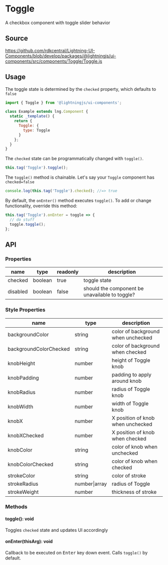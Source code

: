 ﻿<!--
  Copyright 2023 Comcast Cable Communications Management, LLC

  Licensed under the Apache License, Version 2.0 (the "License");
  you may not use this file except in compliance with the License.
  You may obtain a copy of the License at

  http://www.apache.org/licenses/LICENSE-2.0

  Unless required by applicable law or agreed to in writing, software
  distributed under the License is distributed on an "AS IS" BASIS,
  WITHOUT WARRANTIES OR CONDITIONS OF ANY KIND, either express or implied.
  See the License for the specific language governing permissions and
  limitations under the License.

  SPDX-License-Identifier: Apache-2.0
-->


# Toggle

A checkbox component with toggle slider behavior

## Source

https://github.com/rdkcentral/Lightning-UI-Components/blob/develop/packages/@lightningjs/ui-components/src/components/Toggle/Toggle.js

## Usage

The toggle state is determined by the `checked` property, which defaults to `false`

```js
import { Toggle } from '@lightningjs/ui-components';

class Example extends lng.Component {
  static _template() {
    return {
      Toggle: {
        type: Toggle
      }
    };
  }
}
```

<Canvas>
  <Story id="components-toggle--toggle" />
</Canvas>

The `checked` state can be programmatically changed with `toggle()`.

```js
this.tag('Toggle').toggle();
```

The `toggle()` method is chainable. Let's say your `Toggle` component has `checked=false`

```js
console.log(this.tag('Toggle').checked); //=> true
```

By default, the `onEnter()` method executes `toggle()`. To add or change functionality, override this method:

```js
this.tag('Toggle').onEnter = toggle => {
  // do stuff
  toggle.toggle();
};
```

## API

### Properties

| name     | type    | readonly | description                                    |
| -------- | ------- | -------- | ---------------------------------------------- |
| checked  | boolean | true     | toggle state                                   |
| disabled | boolean | false    | should the component be unavailable to toggle? |

### Style Properties

| name                   | type          | description                        |
| ---------------------- | ------------- | ---------------------------------- |
| backgroundColor        | string        | color of background when unchecked |
| backgroundColorChecked | string        | color of background when checked   |
| knobHeight             | number        | height of Toggle knob              |
| knobPadding            | number        | padding to apply around knob       |
| knobRadius             | number        | radius of Toggle knob              |
| knobWidth              | number        | width of Toggle knob               |
| knobX                  | number        | X position of knob when unchecked  |
| knobXChecked           | number        | X position of knob when checked    |
| knobColor              | string        | color of knob when unchecked       |
| knobColorChecked       | string        | color of knob when checked         |
| strokeColor            | string        | color of stroke                    |
| strokeRadius           | number\|array | radius of Toggle                   |
| strokeWeight           | number        | thickness of stroke                |

### Methods

#### toggle(): void

Toggles `checked` state and updates UI accordingly

#### onEnter(thisArg): void

Callback to be executed on <kbd>Enter</kbd> key down event. Calls `toggle()` by default.
